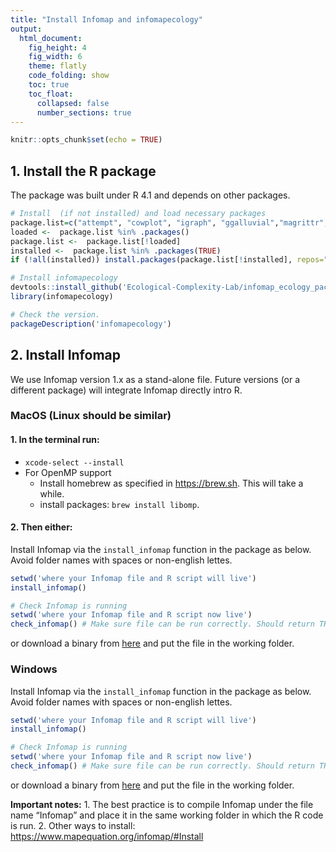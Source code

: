 ```yaml
---
title: "Install Infomap and infomapecology"
output:
  html_document: 
    fig_height: 4
    fig_width: 6
    theme: flatly
    code_folding: show
    toc: true
    toc_float:
      collapsed: false
      number_sections: true
---
```


```r
knitr::opts_chunk$set(echo = TRUE)
```

## 1. Install the R package
The package was built under R 4.1 and depends on other packages.

```R
# Install  (if not installed) and load necessary packages
package.list=c("attempt", "cowplot", "igraph", "ggalluvial","magrittr","metafolio","tidyverse","vegan", "devtools")
loaded <-  package.list %in% .packages()
package.list <-  package.list[!loaded]
installed <-  package.list %in% .packages(TRUE)
if (!all(installed)) install.packages(package.list[!installed], repos="http://cran.rstudio.com/")

# Install infomapecology 
devtools::install_github('Ecological-Complexity-Lab/infomap_ecology_package', force=T)
library(infomapecology)

# Check the version.
packageDescription('infomapecology')
```

## 2. Install Infomap
We use Infomap version 1.x as a stand-alone file. Future versions (or a different package) will integrate Infomap directly intro R.

### MacOS (Linux should be similar)
#### 1. In the terminal run:
* `xcode-select --install`
* For OpenMP support
  * Install homebrew as specified in [https://brew.sh](https://brew.sh). This will take a while.
  * install packages: `brew install libomp`.

#### 2. Then either:
Install Infomap via the `install_infomap` function in the package as below. Avoid folder names with spaces or non-english lettes.

```R
setwd('where your Infomap file and R script will live')
install_infomap()

# Check Infomap is running
setwd('where your Infomap file and R script now live')
check_infomap() # Make sure file can be run correctly. Should return TRUE
```

or download a binary from [here](https://github.com/mapequation/infomap/releases/latest) and put the file in the working folder.


### Windows

Install Infomap via the `install_infomap` function in the package as below. Avoid folder names with spaces or non-english lettes.

```R
setwd('where your Infomap file and R script will live')
install_infomap()

# Check Infomap is running
setwd('where your Infomap file and R script now live')
check_infomap() # Make sure file can be run correctly. Should return TRUE
```

or download a binary from [here](https://github.com/mapequation/infomap/releases/latest) and put the file in the working folder.


**Important notes:**
1. The best practice is to compile Infomap under the file name "Infomap" and place it in the
same working folder in which the R code is run.
2. Other ways to install: [https://www.mapequation.org/infomap/#Install](https://www.mapequation.org/infomap/#Install)
